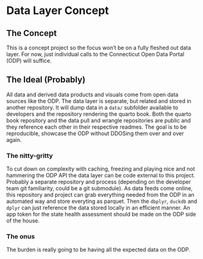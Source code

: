 # Data Layer Concept

## The Concept

This is a concept project so the focus won't be on a fully fleshed out
data layer.  For now, just individual calls to the Connecticut Open Data Portal
(ODP) will suffice.

## The Ideal (Probably)

All data and derived data products and visuals come from open data sources
like the ODP. The data layer is separate, but related and stored in another
repository.  It will dump data in a `data/` subfolder available to developers
and the repository rendering the quarto book.
Both the quarto book repository and the data pull and wrangle 
repositories are public and they reference each other in their respective
readmes. The goal is to be reproducible, showcase the ODP without DDOSing them
over and over again.

### The nitty-gritty

To cut down on complexity with caching, freezing and playing nice and not
hammering the ODP API the data layer can be code external to this project.
Probably a separate repository and process (depending on the developer team git
familiarity, could be a git submodule).  As data feeds come online, this 
repository and project can grab everything needed from the ODP in an automated
way and store everyting as parquet.  Then the `dbplyr`, `duckdb` and `dplyr` 
can just reference the data stored locally in an efficient manner.  An app token
for the state health assessment should be made on the ODP side of the house.

### The onus

The burden is really going to be having all the expected data on the ODP.